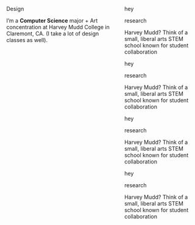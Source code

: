 ::: {.tab-body}

::::: {.columns}

:::{.column .left-col}

::: {.big-text}

Design

:::

::: {.descriptor-text}
I'm a **Computer Science** major + Art concentration at Harvey Mudd College in Claremont, CA. (I take a lot of design classes as well).
:::

:::

:::{.column  .right-col}

::: {proj-right}

<!-- start of project container -->

::: {.project-container .p-c-design}

::: {.proj-image .design}

hey

:::

::: {.proj-title}

research

:::

::: {.proj-description}

Harvey Mudd? Think of a small, liberal arts STEM school known for student collaboration

:::

:::
<!-- end of project container -->

<!-- start of project container -->

::: {.project-container  .p-c-design}

::: {.proj-image .design}

hey

:::

::: {.proj-title}

research

:::

::: {.proj-description}

Harvey Mudd? Think of a small, liberal arts STEM school known for student collaboration

:::

:::
<!-- end of project container -->

<!-- start of project container -->

::: {.project-container .p-c-design}

::: {.proj-image .design}

hey

:::

::: {.proj-title}

research

:::

::: {.proj-description}

Harvey Mudd? Think of a small, liberal arts STEM school known for student collaboration

:::

:::
<!-- end of project container -->

<!-- start of project container -->

::: {.project-container .p-c-design}

::: {.proj-image .design}

hey

:::

::: {.proj-title}

research

:::

::: {.proj-description}

Harvey Mudd? Think of a small, liberal arts STEM school known for student collaboration

:::

:::
<!-- end of project container -->

:::

:::



:::::

:::